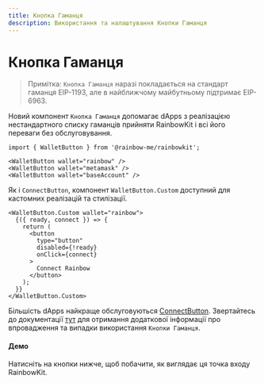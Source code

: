 ```yaml
---
title: Кнопка Гаманця
description: Використання та налаштування Кнопки Гаманця
---
```


# Кнопка Гаманця

> Примітка: `Кнопка Гаманця` наразі покладається на стандарт гаманця EIP-1193, але в найближчому майбутньому підтримає EIP-6963.

Новий компонент `Кнопка Гаманця` допомагає dApps з реалізацією нестандартного списку гаманців прийняти RainbowKit і всі його переваги без обслуговування.

```tsx
import { WalletButton } from '@rainbow-me/rainbowkit';

<WalletButton wallet="rainbow" />
<WalletButton wallet="metamask" />
<WalletButton wallet="baseAccount" />
```

Як і `ConnectButton`, компонент `WalletButton.Custom` доступний для кастомних реалізацій та стилізації.

```tsx
<WalletButton.Custom wallet="rainbow">
  {({ ready, connect }) => {
    return (
      <button
        type="button"
        disabled={!ready}
        onClick={connect}
      >
        Connect Rainbow
      </button>
    );
  }}
</WalletButton.Custom>
```

Більшість dApps найкраще обслуговуються [ConnectButton](https://www.rainbowkit.com/docs/connect-button). Звертайтесь до документації [тут](https://www.rainbowkit.com/docs/wallet-button) для отримання додаткової інформації про впровадження та випадки використання `Кнопки Гаманця`.

#### Демо

Натисніть на кнопки нижче, щоб побачити, як виглядає ця точка входу RainbowKit.

<WalletButtonDemo />
